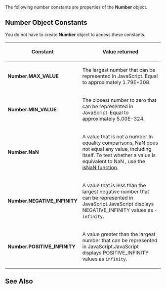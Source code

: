 The following number constants are properties of the '''Number''' object.


==Number Object Constants==
You do not have to create '''Number''' object to access these constants.

{| class='wikitable'
|-
! Constant
! Value returned
|-
| '''Number.MAX_VALUE'''
| The largest number that can be represented in JavaScript. Equal to approximately 1.79E+308.
|-
| '''Number.MIN_VALUE'''
| The closest number to zero that can be represented in JavaScript. Equal to approximately 5.00E-324.
|-
| '''Number.NaN'''
| A value that is not a number.In equality comparisons, NaN does not equal any value, including itself. To test whether a value is equivalent to NaN , use the [[javascript/Global/isNaN|isNaN function]].
|-
| '''Number.NEGATIVE_INFINITY'''
| A value that is less than the largest negative number that can be represented in JavaScript.JavaScript displays NEGATIVE_INFINITY values as <code>-infinity</code>.
|-
| '''Number.POSITIVE_INFINITY'''
| A value greater than the largest number that can be represented in JavaScript.JavaScript displays POSITIVE_INFINITY values as <code>infinity</code>.
|}

==See Also==

              

              

              

              

              

